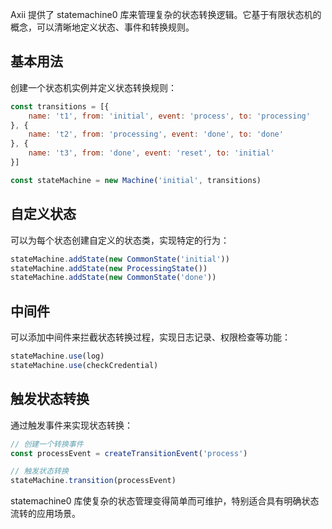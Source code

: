 Axii 提供了 statemachine0 库来管理复杂的状态转换逻辑。它基于有限状态机的概念，可以清晰地定义状态、事件和转换规则。

## 基本用法

创建一个状态机实例并定义状态转换规则：

```jsx
const transitions = [{
    name: 't1', from: 'initial', event: 'process', to: 'processing'
}, {
    name: 't2', from: 'processing', event: 'done', to: 'done'
}, {
    name: 't3', from: 'done', event: 'reset', to: 'initial'
}]

const stateMachine = new Machine('initial', transitions)
```

## 自定义状态

可以为每个状态创建自定义的状态类，实现特定的行为：

```jsx
stateMachine.addState(new CommonState('initial'))
stateMachine.addState(new ProcessingState())
stateMachine.addState(new CommonState('done'))
```

## 中间件

可以添加中间件来拦截状态转换过程，实现日志记录、权限检查等功能：

```jsx
stateMachine.use(log)
stateMachine.use(checkCredential)
```

## 触发状态转换

通过触发事件来实现状态转换：

```jsx
// 创建一个转换事件
const processEvent = createTransitionEvent('process')

// 触发状态转换
stateMachine.transition(processEvent)
```

statemachine0 库使复杂的状态管理变得简单而可维护，特别适合具有明确状态流转的应用场景。 